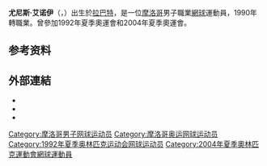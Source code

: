 {{Infobox 网球
|姓名=Younes El Aynaoui
|照片=aynaoui.jpg
|国籍={{MAR}}
|生年=1971年
|生日=9月12日
|出生地={{MAR}}[[拉巴特|拉巴特]]
|居住地={{MAR}}[[拉巴特|拉巴特]]
|身高=193
|体重=86
|持拍手=右
|反拍=雙手
|转职业年=1990年
|球拍=
|球衣=
|球鞋=
|单打最高排名=14（2003年3月11日）
|双打最高排名=85（2003年7月14日）
|现单打排名=
|现双打排名=
|单打冠军头衔=5
|双打冠军头衔=0
|职业战绩=264勝226負（單打） <br> 24勝55負 （雙打）
|奖金=4,002,608[[美元|美元]]
|澳网最好成绩=男單八強（2000、2003） 
|法网最好成绩=男單第四輪（1995、2000） 
|温网最好成绩=男單第三輪（2000、2001、2003） 
|美网最好成绩=男單八強（2002、2003）
|大满贯个数=
|奥运会最好成绩=
}}

'''尤尼斯·艾诺伊'''（{{lang-ar|'''يونس العيناوي'''|'''Younes El Aynaoui'''}}，{{Bd|1971年|9月12日}}）出生於[[拉巴特|拉巴特]]，是一位[[摩洛哥|摩洛哥]]男子職業[[網球|網球]]運動員，1990年轉職業。曾參加1992年夏季奧運會和2004年夏季奧運會。

== 参考资料 ==
{{reflist}}

== 外部連結 ==
* {{ATP|id=E121}}
* {{ITF Profile|尤尼斯·艾諾伊|10001569}}
* {{DavisCupplayerlink|id=10001569}}

{{Authority control}}
{{DEFAULTSORT:El Aynaoui, Younes}}
[[Category:摩洛哥男子网球运动员|Category:摩洛哥男子网球运动员]]
[[Category:摩洛哥奥运网球运动员|Category:摩洛哥奥运网球运动员]]
[[Category:1992年夏季奥林匹克运动会网球运动员|Category:1992年夏季奥林匹克运动会网球运动员]]
[[Category:2004年夏季奧林匹克運動會網球運動員|Category:2004年夏季奧林匹克運動會網球運動員]]